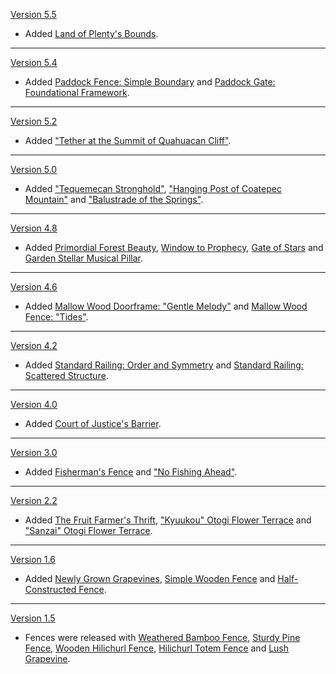 {{Change History/Header}}
[[Version 5.5]]
* Added [[Land of Plenty's Bounds]].
----
[[Version 5.4]]
* Added [[Paddock Fence: Simple Boundary]] and [[Paddock Gate: Foundational Framework]].
----
[[Version 5.2]]
* Added [["Tether at the Summit of Quahuacan Cliff"]].
----
[[Version 5.0]]
* Added [["Tequemecan Stronghold"]], [["Hanging Post of Coatepec Mountain"]] and [["Balustrade of the Springs"]].
----
[[Version 4.8]]
* Added [[Primordial Forest Beauty]], [[Window to Prophecy]], [[Gate of Stars]] and [[Garden Stellar Musical Pillar]].
----
[[Version 4.6]]
* Added [[Mallow Wood Doorframe: "Gentle Melody"]] and [[Mallow Wood Fence: "Tides"]].
----
[[Version 4.2]]
* Added [[Standard Railing: Order and Symmetry]] and [[Standard Railing: Scattered Structure]].
----
[[Version 4.0]]
* Added [[Court of Justice's Barrier]].
----
[[Version 3.0]]
* Added [[Fisherman's Fence]] and [["No Fishing Ahead"]].
----
[[Version 2.2]]
* Added [[The Fruit Farmer's Thrift]], [["Kyuukou" Otogi Flower Terrace]] and [["Sanzai" Otogi Flower Terrace]].
----
[[Version 1.6]]
* Added [[Newly Grown Grapevines]], [[Simple Wooden Fence]] and [[Half-Constructed Fence]].
----
[[Version 1.5]]
* Fences were released with [[Weathered Bamboo Fence]], [[Sturdy Pine Fence]], [[Wooden Hilichurl Fence]], [[Hilichurl Totem Fence]] and [[Lush Grapevine]].